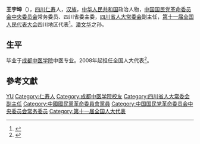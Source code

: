 '''王宇坤'''（{{bd|1947年||}}），[[四川|四川]][[仁寿县|仁寿]]人，[[汉族|汉族]]，[[中华人民共和国|中华人民共和国]]政治人物，[[中国国民党革命委员会中央委员会|中国国民党革命委员会中央委员会]]常务委员、四川省委主委，[[四川省人大常委会|四川省人大常委会]]副主任，[[第十一届全国人民代表大会|第十一届全国人民代表大会]]四川地区代表<ref>{{cite web|author=新华网|title=第十一届全国人大代表|url=http://news.xinhuanet.com/ziliao/2008-03/03/content_7708230.htm?node=36628|publisher=新华网|accessdate=2014-01-07|archive-date=2014-01-10|archive-url=https://web.archive.org/web/20140110211415/http://news.xinhuanet.com/ziliao/2008-03/03/content_7708230.htm?node=36628|dead-url=no}}</ref>。[[潘文华|潘文华]]之孙。

== 生平 ==
毕业于[[成都中医学院|成都中医学院]]中医专业。2008年起担任全国人大代表<ref>{{cite news|title=全国人大代表信息-王宇坤|url= http://210.82.31.1:8084/delegate/viewDelegate.action?dbid=112126|accessdate=2013-04-05|newspaper=全国人大网}}</ref>。

== 參考文獻 ==
{{reflist}}

{{中国国民党革命委员会第十一届中央委员会}}

{{Authority control}}
{{DEFAULTSORT:Wang yukun}}
[[Category:王姓|YU]]
[[Category:仁寿人|Category:仁寿人]]
[[Category:成都中医学院校友|Category:成都中医学院校友]]
[[Category:四川省人大常委会副主任|Category:四川省人大常委会副主任]]
[[Category:中國國民黨革命委員會黨員|Category:中國國民黨革命委員會黨員]]
[[Category:中国国民党革命委员会中央委员会常务委员|Category:中国国民党革命委员会中央委员会常务委员]]
[[Category:第十一届全国人大代表|Category:第十一届全国人大代表]]
{{china-poli-bio-stub}}
